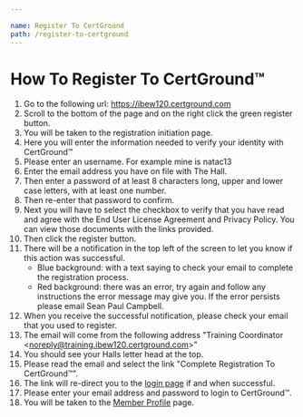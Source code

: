 ```yaml
---

name: Register To CertGround
path: /register-to-certground
---
```

# How To Register To CertGround&trade;

1. Go to the following url: https://ibew120.certground.com
2. Scroll to the bottom of the page and on the right click the green register button.
3. You will be taken to the registration initiation page.
4. Here you will enter the information needed to verify your identity with CertGround™
5. Please enter an username. For example mine is natac13
6. Enter the email address you have on file with The Hall.
7. Then enter a password of at least 8 characters long, upper and lower case letters, with at least one number.
8. Then re-enter that password to confirm.
9. Next you will have to select the checkbox to verify that you have read and agree with the End User License Agreement and Privacy Policy. You can view those documents with the links provided.
10. Then click the register button.
11. There will be a notification in the top left of the screen to let you know if this action was successful.
    - Blue background: with a text saying to check your email to complete the registration process.
    - Red background: there was an error, try again and follow any instructions the error message may give you. If the error persists please email Sean Paul Campbell.
12. When you receive the successful notification, please check your email that you used to register.
13. The email will come from the following address "Training Coordinator &lt;noreply@training.ibew120.certground.com&gt;"
14. You should see your Halls letter head at the top.
15. Please read the email and select the link "Complete Registration To CertGround™".
16. The link will re-direct you to the [login page](https://ibew120.certground.com/login) if and when successful.
17. Please enter your email address and password to login to CertGround™.
18. You will be taken to the <a href="/docs-member-profile">Member Profile</a> page.
